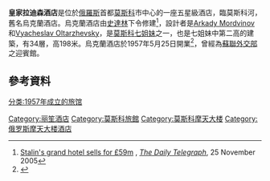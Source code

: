 {{Infobox hotel
| hotel_name         = 皇家拉迪森酒店
| native_name         = Рэдиссон Коллекшен Отель, Москва
| logo               = 
| logo_width         = 
| image              = Kutuzovsky_night.jpg
| image_width        = 250px
| caption            = 
| location           = {{RUS}}[[莫斯科|莫斯科]]
| address            = 2/1 Kutuzovsky Prospect
| chain              = Rezidor Hotel Group
| coordinates        = {{coord|55.753|N|37.566|E|format=dms|region:RU-MOW_type:landmark_scale:10000|display=title,inline}}
| opening_date       = 1957年5月<br>2007年至2010年翻新
| closing_date       = 
| developer          = 
| architect          = [[Arkady_Mordvinov|Arkady Mordvinov]]<br>[[Vyacheslav_Oltarzhevsky|Vyacheslav Oltarzhevsky]]
| operator           = [[Rezidor_Hotel_Group|Rezidor Hotel Group]]
| cost               = 
| owner              = [[God_Nisanov|God Nisanov]]和[[Zarakh_Iliev|Zarakh Iliev]]
| number_of_rooms    = 497
| number_of_suites   = 38 
| number_of_restaurants= ''Veranda Restaurant''<br>''Lobby Bar''<br>''FARSI Restaurant''<br>''Tatler Club Restaurant''<br>''Buono Restaurant''<br>''Beefbar Junior''<br>''Troubadour Karaoke Bar''
| floor_area         = <!-- {{convert||m2|abbr=on}} -->
| floors             = 34
| height             = {{convert|206|m|abbr=on}}
| website            = [http://www.radisson.ru/royalhotel-moscow www.radisson.ru/royalhotel-moscow]
| footnotes          = <ref>{{ctbuh|1761}}</ref><ref>{{emporis|111640}}</ref><ref>{{skyscraperpage|1927}}</ref><ref>{{structurae|s0023524}}</ref>
}}
'''皇家拉迪森酒店'''是位於[[俄羅斯|俄羅斯]]首都[[莫斯科|莫斯科]]市中心的一座五星級酒店，臨莫斯科河，舊名烏克蘭酒店。烏克蘭酒店由[[史達林|史達林]]下令修建<ref name=dailytelegraph>[http://www.telegraph.co.uk/news/worldnews/europe/russia/1503946/Stalins-grand-hotel-sells-for-59m.html Stalin's grand hotel sells for £59m] {{Wayback|url=http://www.telegraph.co.uk/news/worldnews/europe/russia/1503946/Stalins-grand-hotel-sells-for-59m.html |date=20160320083201 }}, ''[[The_Daily_Telegraph|The Daily Telegraph]]'', 25 November 2005</ref>，設計者是[[Arkady_Mordvinov|Arkady Mordvinov]]和[[Vyacheslav_Oltarzhevsky|Vyacheslav Oltarzhevsky]]，是[[莫斯科|莫斯科]][[七姐妹_(莫斯科)|七姐妹]]之一，也是七姐妹中第二高的建築，有34層，高198米。烏克蘭酒店於1957年5月25日開業<ref>{{cite web |url=http://www.ukraina-hotel.ru/en/about/history/ |title=存档副本 |accessdate=2013-02-11  |deadurl=yes |archiveurl=https://web.archive.org/web/20160305025724/http://www.ukraina-hotel.ru/en/about/history/ |archivedate=2016-03-05 }}</ref>，曾經為[[蘇聯外交部|蘇聯外交部]]之迎賓館。

==參考資料==
{{Reflist}}

[[Category:丽笙酒店|Category:丽笙酒店]]
[[Category:莫斯科旅館|Category:莫斯科旅館]]
[[Category:莫斯科摩天大楼|Category:莫斯科摩天大楼]]
[[Category:俄罗斯摩天大楼酒店|Category:俄罗斯摩天大楼酒店]]
[[分类:1957年成立的旅馆|分类:1957年成立的旅馆]]